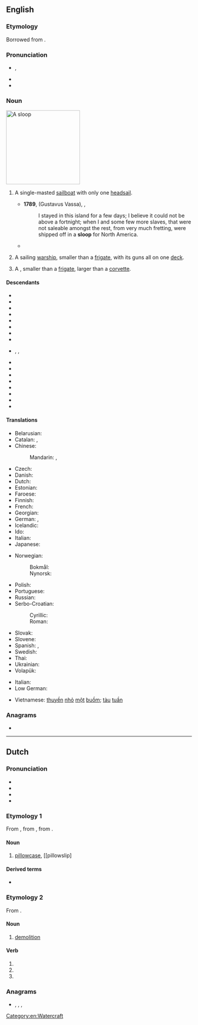 {{also|Sloop}}
==English==
{{wikipedia}}

===Etymology===
Borrowed from {{bor|en|nl|sloep}}.

===Pronunciation===
* {{enPR|slo͞op}}, {{IPA|en|/sluːp/}}
* {{audio|en|LL-Q1860 (eng)-Vealhurl-sloop.wav ‎|Audio (UK)}}
* {{rhymes|en|uːp}}

===Noun===
[[Image:Rigging-sloop-berm.svg|thumb|200px|A sloop]]
{{en-noun}}

# {{lb|en|nautical}} A single-masted [[sailboat]] with only one [[headsail]].
#* '''1789''', {{w|Olaudah Equiano}} (Gustavus Vassa), ''{{w|The Interesting Narrative of the Life of Olaudah Equiano}}'',
#*: I stayed in this island for a few days; I believe it could not be above a fortnight; when I and some few more slaves, that were not saleable amongst the rest, from very much fretting, were shipped off in a '''sloop''' for North America.
#* {{quote-book|en|year=1898|author={{w|Winston Churchill (novelist)|Winston Churchill}}
|title={{w|The Celebrity}}|chapter=10
|passage=Mr. Cooke had had a '''sloop''' yacht built at Far Harbor, the completion of which had been delayed, and which was but just delivered.}}
# {{lb|en|military}} A sailing [[warship]], smaller than a [[frigate]], with its guns all on one [[deck]].
# {{lb|en|military}} A {{w|sloop-of-war}}, smaller than a [[frigate]], larger than a [[corvette]].

====Descendants====
* {{desc|bn|সুলুপ|bor=1}}
* {{desc|ca|sloop|bor=1}}
* {{desc|cs|šalupa|bor=1}}
* {{desc|da|slup|bor=1}}
* {{desc|et|luup|bor=1}}
* {{desc|fo|slupp|bor=1}}
* {{desc|fi|sluuppi|bor=1}}
* {{desc|fr|sloop|bor=1}}
* {{desc|de|Sloop|bor=1}}, {{l|de|Slup}}, {{l|de|Schlup}}
* {{desc|is|slúppa|bor=1}}
* {{desc|it|sloop|bor=1}}
* {{desc|no|slupp|bor=1}}
* {{desc|pl|slup|bor=1}}
* {{desc|sh|слуп|tr={{l|sh|slup}}|bor=1}}
* {{desc|sl|šalupa|bor=1}}
* {{desc|sv|slup|bor=1}}
* {{desc|th|สลุบ|bor=1}}

====Translations====
{{trans-top|single-masted sailboat}}
* Belarusian: {{t|be|шлюп|m}}
* Catalan: {{t|ca|sloop|m}}, {{t|ca|balandra|f}}
* Chinese:
*: Mandarin: {{t|cmn|單桅帆船|sc=Hani}}, {{t|cmn|单桅帆船|tr=dānwéi fánchuán|sc=Hani}}
* Czech: {{t|cs|šalupa|f}}
* Danish: {{t|da|slup}}
* Dutch: {{t+|nl|sloep|m|f}}
* Estonian: {{t+|et|luup}}
* Faroese: {{t|fo|slupp|f}}
* Finnish: {{t+|fi|sluuppi}}
* French: {{t+|fr|sloop|m}}
* Georgian: {{t|ka|კანჯო|sc=Geor}}
* German: {{t+|de|Slup|f}}, {{t+|de|Schaluppe|f}}
* Icelandic: {{t|is|slúppa}}
* Ido: {{t+|io|slupo}}
* Italian: {{t+|it|sloop|m}}
* Japanese: {{t|ja|スループ|tr=surūpu}}
{{trans-mid}}
* Norwegian:
*: Bokmål: {{t|nb|slupp|m}}
*: Nynorsk: {{t|nn|slupp|m}}
* Polish: {{t+|pl|slup|m}}
* Portuguese: {{t+|pt|chalupa|f}}
* Russian: {{t+|ru|шлюп|m}}
* Serbo-Croatian:
*: Cyrillic: {{t|sh|слуп|m|sc=Cyrl}}
*: Roman: {{t+|sh|slup|m}}
* Slovak: {{t|sk|šalupa|f}}
* Slovene: {{t|sl|slup|m}}
* Spanish: {{t|es|balandra|f}}, {{t+|es|chalupa|f}}
* Swedish: {{t|sv|slup}}
* Thai: {{t|th|สลุบ}}
* Ukrainian: {{t|uk|шлюп|m}}
* Volapük: {{t+|vo|jalup}}
{{trans-bottom}}

{{checktrans-top}}
* Italian: {{t+check|it|corvetta|f}}
* Low German: {{t-check|nds|schlup}}
{{trans-mid}}
* Vietnamese: [[thuyền]] [[nhỏ]] [[một]] [[buồm]]; [[tàu]] [[tuần]] {{t+check|vi|tra}}
{{trans-bottom}}

[[Category:en:Watercraft]]

===Anagrams===
* {{anagrams|en|a=loops|Loops|OOPLs|loops|polos|pools|spool}}

----

==Dutch==

===Pronunciation===
* {{IPA|nl|/sloːp/}}
* {{audio|nl|Nl-sloop.ogg|Audio}}
* {{hyphenation|nl|sloop}}
* {{rhymes|nl|oːp}}

===Etymology 1===
From {{inh|nl|dum|slope}}, from {{inh|nl|odt|*slōpa}}, from {{inh|nl|gem-pro|*slaupǭ}}.

====Noun====
{{nl-noun|f|g2=n|-en|sloopje}}

# [[pillowcase]], [[pillowslip]

====Derived terms====
* {{l|nl|kussensloop}}

===Etymology 2===
From {{m|nl|slopen}}.

====Noun====
{{nl-noun|m|-|-}}

# [[demolition]]

====Verb====
{{head|nl|verb form}}

# {{nl-verb form of|n=sg|t=past|m=ind|sluipen}}
# {{nl-verb form of|p=1|n=sg|t=pres|m=ind|slopen}}
# {{nl-verb form of|m=imp|slopen}}

===Anagrams===
* {{l|nl|loops}}, {{l|nl|los op}}, {{l|nl|oplos}}, {{l|nl|Pools}}